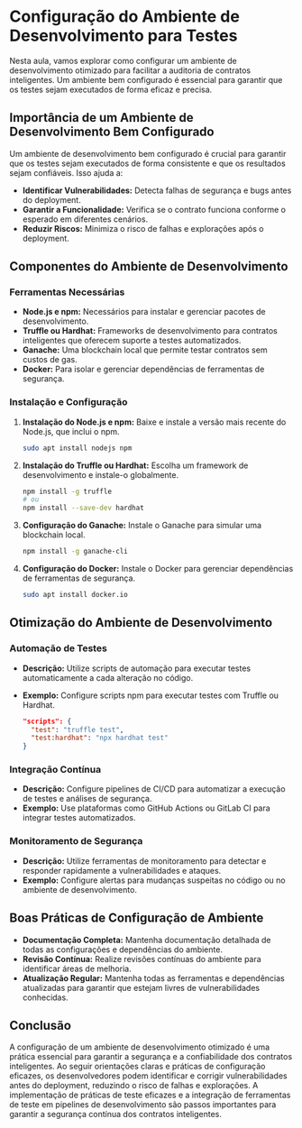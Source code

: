 # Configuração do Ambiente de Desenvolvimento para Testes

Nesta aula, vamos explorar como configurar um ambiente de desenvolvimento otimizado para facilitar a auditoria de contratos inteligentes. Um ambiente bem configurado é essencial para garantir que os testes sejam executados de forma eficaz e precisa.

## Importância de um Ambiente de Desenvolvimento Bem Configurado

Um ambiente de desenvolvimento bem configurado é crucial para garantir que os testes sejam executados de forma consistente e que os resultados sejam confiáveis. Isso ajuda a:

- **Identificar Vulnerabilidades:** Detecta falhas de segurança e bugs antes do deployment.
- **Garantir a Funcionalidade:** Verifica se o contrato funciona conforme o esperado em diferentes cenários.
- **Reduzir Riscos:** Minimiza o risco de falhas e explorações após o deployment.

## Componentes do Ambiente de Desenvolvimento

### Ferramentas Necessárias

- **Node.js e npm:** Necessários para instalar e gerenciar pacotes de desenvolvimento.
- **Truffle ou Hardhat:** Frameworks de desenvolvimento para contratos inteligentes que oferecem suporte a testes automatizados.
- **Ganache:** Uma blockchain local que permite testar contratos sem custos de gas.
- **Docker:** Para isolar e gerenciar dependências de ferramentas de segurança.

### Instalação e Configuração

1. **Instalação do Node.js e npm:** Baixe e instale a versão mais recente do Node.js, que inclui o npm.

   ```bash
   sudo apt install nodejs npm
   ```

2. **Instalação do Truffle ou Hardhat:** Escolha um framework de desenvolvimento e instale-o globalmente.

   ```bash
   npm install -g truffle
   # ou
   npm install --save-dev hardhat
   ```

3. **Configuração do Ganache:** Instale o Ganache para simular uma blockchain local.

   ```bash
   npm install -g ganache-cli
   ```

4. **Configuração do Docker:** Instale o Docker para gerenciar dependências de ferramentas de segurança.

   ```bash
   sudo apt install docker.io
   ```

## Otimização do Ambiente de Desenvolvimento

### Automação de Testes

- **Descrição:** Utilize scripts de automação para executar testes automaticamente a cada alteração no código.
- **Exemplo:** Configure scripts npm para executar testes com Truffle ou Hardhat.

  ```json
  "scripts": {
    "test": "truffle test",
    "test:hardhat": "npx hardhat test"
  }
  ```

### Integração Contínua

- **Descrição:** Configure pipelines de CI/CD para automatizar a execução de testes e análises de segurança.
- **Exemplo:** Use plataformas como GitHub Actions ou GitLab CI para integrar testes automatizados.

### Monitoramento de Segurança

- **Descrição:** Utilize ferramentas de monitoramento para detectar e responder rapidamente a vulnerabilidades e ataques.
- **Exemplo:** Configure alertas para mudanças suspeitas no código ou no ambiente de desenvolvimento.

## Boas Práticas de Configuração de Ambiente

- **Documentação Completa:** Mantenha documentação detalhada de todas as configurações e dependências do ambiente.
- **Revisão Contínua:** Realize revisões contínuas do ambiente para identificar áreas de melhoria.
- **Atualização Regular:** Mantenha todas as ferramentas e dependências atualizadas para garantir que estejam livres de vulnerabilidades conhecidas.

## Conclusão

A configuração de um ambiente de desenvolvimento otimizado é uma prática essencial para garantir a segurança e a confiabilidade dos contratos inteligentes. Ao seguir orientações claras e práticas de configuração eficazes, os desenvolvedores podem identificar e corrigir vulnerabilidades antes do deployment, reduzindo o risco de falhas e explorações. A implementação de práticas de teste eficazes e a integração de ferramentas de teste em pipelines de desenvolvimento são passos importantes para garantir a segurança contínua dos contratos inteligentes.
